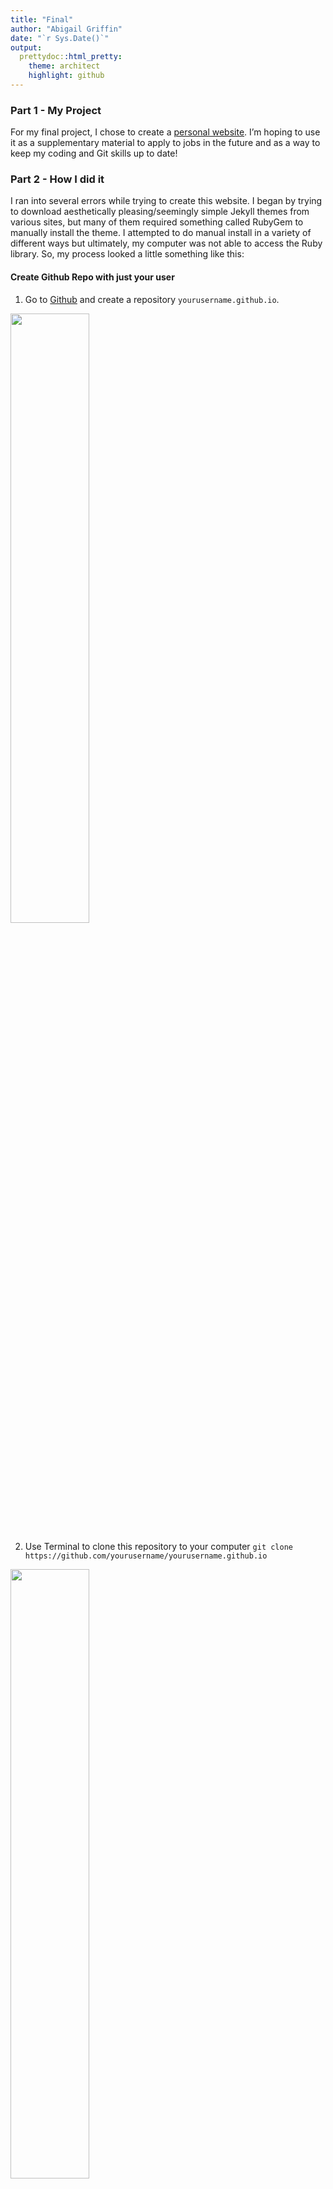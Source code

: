 ```yaml
---
title: "Final"
author: "Abigail Griffin"
date: "`r Sys.Date()`"
output:
  prettydoc::html_pretty:
    theme: architect
    highlight: github
---
```

### Part 1 - My Project
For my final project, I chose to create a [personal website](https://abbygriffin4.github.io). I’m hoping to use it as a supplementary material to apply to jobs in the future and as a way to keep my coding and Git skills up to date!

### Part 2 - How I did it
I ran into several errors while trying to create this website. I began by trying to download aesthetically pleasing/seemingly simple Jekyll themes from various sites, but many of them required something called RubyGem to manually install the theme. I attempted to do manual install in a variety of different ways but ultimately, my computer was not able to access the Ruby library. So, my process looked a little something like this:    

#### Create Github Repo with just your user   
1. Go to [Github](github.com) and create a repository `yourusername.github.io`.     

![](images/finalprojpics/pt2step3.png){width=50%}

2. Use Terminal to clone this repository to your computer `git clone https://github.com/yourusername/yourusername.github.io`       

![](images/finalprojpics/pt1step3.png){width=50%}
 
* If this doesn’t work, just create a new project in RStudio and paste the `HTTPS` from `<> Code`, just as we did to create our BIOL1007A repo’s.       
* Tip: If you do this, make sure your project name is the exact same as your GitHub project name (so I had a folder on my computer named `abbygriffin4.github.io`, the same as the GitHub repo I had just created)

#### Download Jekyll Theme   
1. Find a [Jekyll theme](jekyllthemes.io) that does not require RubyGem.    

![](images/finalprojpics/jekyll.png){width=50%}

2. Navigate to the theme’s Repo, click `<> Code` -> Download ZIP    
3. Unzip the file, copy the contents (hold Command on your keyboard and drag down from the top file to select all) and paste into your `yourusername.github.io` folder on your Desktop.    
4. `git status`->`git add`->`git commit -am ‘upload theme`->`git push` to upload your theme    
* Troubleshooting tip: when I first attempted to do this, I was in the wrong working directory. To fix this, type `ls` to see where you are. I was in my users folder, the parent folder of my Desktop. I then typed `cd Desktop` and `cd abbygriffin4.github.io` to get into the working directory of my project.        
  
  ![](images/finalprojpics/cdwd.png){width=50%}
 
* If you’re in the wrong folder and need to go back, type `cd ..`. Incrementally, you can go back and forth to get to the correct folder.   

* Visit `yourusername.github.io` to see your theme and ensure everything is working properly.      
  + *I downloaded the `Beautiful` theme from Jekyll and found it relatively simple to follow.*      

#### Edit default files
1. Read through the README to see how the author has set up each site and what can be modified.   

  ![](images/finalprojpics/readme.png){width=50%}

2. The way Jekyll webpages work is that each file is a different page or component of the website. By modifying the existing HTML files, you change how the website appears.   

  ![](images/finalprojpics/filedirec.png){width=50%}

3. A good place to start modifying is the `configure.yml` file. For me, this file set up the main components of the theme of my page like the font, colors, and navigation tabs you see at the top. It also allows you to input information for the “Contact” options on the website.    
* I changed the avatar so my profile would stay at the top of each page
* Similar to RStudio, there are color codes for specific colors. Colors must be in CSS format, so it’s something like “C2E8F0” for blue instead of “lightcyan”. Definitely a drawback.    
  
    ![](images/finalprojpics/personalizecolors.png){width=50%}
    ![](images/finalprojpics/css.png){width=50%}
4. My page was set up like a blog site and I wanted to make it more relevant to my academic experiences.
  + I looked at the code of some other Jekyll sites which were set up the way I wanted my site to look, but ultimately this wasn’t really helpful as every theme has very specific parameters. The most helpful tool was, again, the README file.
5. Almost all of the files in my repository were HTML files, which means I couldn’t work with them in R or RStudio. I had to download an HTML editor, BBText, in order to edit them and keep them in this format.
  + However, this also required me to learn the basics of HTML. 
  + In HTML, it was difficult to foresee what any changes would be without the Knit function. BBEdit did have a Preview function, but it didn’t connect to the Jekyll theme on Git. Instead, the page just appeared as a standard HTML file. **I ended up downloading Whisk which is a Live HTML editor—it puts your code next to your output and changes as you type.**   
  
    ![](images/finalprojpics/whisk.png){width=50%}
6. I ended up adding additional navigation tabs like “About, CV, Contact” as well as a Dropdown menu with links to my lab page and LinkedIn. I did this by editing my `config.yml` file and linking it to the relevant HTML file.   

  ![](images/finalprojpics/changenavbar.png){width=50%}
  ![](images/finalprojpics/livenavbar.png){width=50%}

7. One issue I had with the `Beautiful` theme was that the original “About Me” page was a Markdown file. This resulted in this link looking like a Markdown file and not taking the theme of the rest of the website. Knitting to HTML should have copied everything from the Markdown document into HTML format, but it didn’t. When I tried to manually edit the text and image links in the BBText HTML editor, the file was too large and would stop responding. So, I decided to just make a new HTML file. I ended up creating a new HTML file which fixed this issue. However, I’m still having trouble getting images to show up on this page - if you have any suggestions, please let me know!   

  ![](images/finalprojpics/aboutmecode.png){width=50%}
    ![](images/finalprojpics/bulkyhtmlfile.png){width=50%}


#### Other roadblocks/tips/general complaints
* HTML
  + Make sure to add paragraph tags `<p> </p>`
  + If you need to add space between paragraphs: `<p> <br /> </p>`
  + For headers, the format is `<h3> text </h3>`. Header styles range from `<h1>` to `<h6>` where `h1` is a larger header than `h2 > h3 > h4 …` and so on.
  + Creating list using `<ul> <li>bulleted text 1 </li> <li>bulleted text 2</li></ul>`
* For this theme, each new HTML page you create must have this at the top or else it will be a plain HTML file:   
`- - - `    
`title: CV`   
`- - -`   
* Change side which image appears on (float) and size (width / height) `<p><img src="assets/img/evmlogo.png" alt="EVM" style="float:left;width:200px;height:200px;">`
